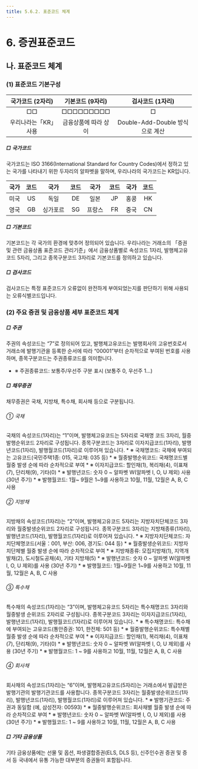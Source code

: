 ```yaml
---
title: 5.6.2. 표준코드 체계
---
```

# 6. 증권표준코드

## 나. 표준코드 체계

### (1) 표준코드 기본구성

<GCallout severity="warn" title="표준코드의 기본 체계">

|국가코드 (2자리)|기본코드 (9자리)|검사코드 (1자리)|
|:-------------:|:-------------:|:--------------:|
|□□|□□□□□□□□□|□|
|우리나라는「KR」사용|금융상품에 따라 상이|Double-Add-Double 방식으로 계산|

</GCallout>

##### □ 국가코드

국가코드는 ISO 3166(International Standard for Country Codes)에서 정하고 있는 국가를 나타내기 위한 두자리의 알파벳을 말하며, 우리나라의 국가코드는 KR입니다. 

<GCallout severity="warn" title="주요국 국가코드 예시">

|국가|코드|국가|코드|국가|코드|국가|코드|
|:--:|:--:|:--:|:--:|:--:|:--:|:--:|:--:|
|미국|US|독일|DE|일본|JP|홍콩|HK|
|영국|GB|싱가포르|SG|프랑스|FR|중국|CN|

</GCallout>

##### □ 기본코드

기본코드는 각 국가의 환경에 맞추어 정의되어 있습니다. 우리나라는 거래소의 「증권 및 관련 금융상품 표준코드 관리기준」에서 금융상품별로 속성코드 1자리<GTooltipIcon desc="금융상품별 속성코드: 국채 1, 지방채 2, 특수채 3, 선물 및 옵션 4, 수익증권 5, 회사채 6, 주권 7, 유가증권예탁증서 8, 신주인수권증서 및 신주인수권증권(ELW 포함) A, 외국채권 B, 스트립 C, 상장지수증권(ETN) G, 기타자산 W 등" severity="info"/>, 발행체고유코드 5자리, 그리고 종목구분코드 3자리로 기본코드를 정의하고 있습니다. 

##### □ 검사코드

검사코드는 특정 표준코드가 오류없이 완전하게 부여되었는지를 판단하기 위해 사용되는 오류식별코드입니다. 

### (2) 주요 증권 및 금융상품 세부 표준코드 체계

##### □ 주권

주권의 속성코드는 “7”로 정의되어 있고, 발행체고유코드는 발행회사의 고유번호로서 거래소에 발행기관을 등록한 순서에 따라 “00001”부터 순차적으로 부여된 번호를 사용하며, 종목구분코드는 주권종류코드를 의미합니다.

* ※ 주권종류코드: 보통주/우선주 구분 표시 (보통주 0, 우선주 1...)

<GCallout severity="warn" title="예시: 삼성전자 주권 표준코드">
<GCenterImg src="/bm/560_4_tab.jpg" width="550" />
</GCallout>

##### □ 채무증권

채무증권은 국채, 지방채, 특수채, 회사채 등으로 구분됩니다.

###### ① 국채

국채의 속성코드(1자리)는 “1”이며, 발행체고유코드는 5자리로 국채명 코드 3자리, 월중발행순위코드 2자리로 구성됩니다. 종목구분코드는 3자리로 이자지급코드(1자리), 발행년코드(1자리), 발행월코드(1자리)로 이루어져 있습니다. 
    * ※ 국채명코드: 국채에 부여되는 고유코드(국민주택1종: 015, 국고채: 035 등)
    * ※ 월중발행순위코드: 국채명코드별 월중 발생 순에 따라 순차적으로 부여
    * ※ 이자지급코드: 할인채(1), 복리채(4), 이표채(7), 단리채(9), 기타(0)
    * ※ 발행년코드: 숫자 0 \~ 알파벳 W(알파벳 I, O, U 제외) 사용 (30년 주기)
    * ※ 발행월코드: 1월\~ 9월은 1\~9를 사용하고 10월, 11월, 12월은 A, B, C 사용

<GCallout severity="warn" title="예시: 국민주택1종채권('14.10월 발행)표준코드">
<GCenterImg src="/bm/560_5_tab.jpg" width="550" />
</GCallout>

###### ② 지방채 

지방채의 속성코드(1자리)는 “2”이며, 발행체고유코드 5자리는 지방자치단체코드 3자리와 월중발생순위코드 2자리로 구성됩니다. 종목구분코드 3자리는 지방채종류(1자리), 발행년코드(1자리), 발행월코드(1자리)로 이루어져 있습니다. 
    * ※ 지방자치단체코드: 자치단체명코드(서울：001, 부산: 006, 경기도: 044 등)
    * ※ 월중발생순위코드: 지방자치단체별 월중 발생 순에 따라 순차적으로 부여
    * ※ 지방채종류: 모집지방채(1), 지역개발채(2), 도시철도공채(4), 기타 지방채(5)
    * ※ 발행년코드: 숫자 0 \~ 알파벳 W(알파벳 I, O, U 제외)를 사용 (30년 주기)
    * ※ 발행월코드: 1월\~9월은 1\~9를 사용하고 10월, 11월, 12월은 A, B, C 사용

<GCallout severity="warn" title="예시: 서울도시철도공채증권(ʼ14.10월 발행) 표준코드">
<GCenterImg src="/bm/560_6_tab.jpg" width="550" />
</GCallout>

###### ③ 특수채 

특수채의 속성코드(1자리)는 “3”이며, 발행체고유코드 5자리는 특수채명코드 3자리와 월중발생 순위코드 2자리로 구성됩니다. 종목구분코드 3자리는 이자지급코드(1자리), 발행년코드(1자리), 발행월코드(1자리)로 이루어져 있습니다. 
    * ※ 특수채명코드: 특수채에 부여되는 고유코드(통안증권: 101, 한전체: 501 등)
    * ※ 월중발행순위코드: 특수채별 월중 발생 순에 따라 순차적으로 부여
    * ※ 이자지급코드: 할인채(1), 복리채(4), 이표채(7), 단리채(9), 기타(0)
    * ※ 발행년코드: 숫자 0 \~ 알파벳 W(알파벳 I, O, U 제외)를 사용 (30년 주기)
    * ※ 발행월코드: 1 \~ 9를 사용하고 10월, 11월, 12월은 A, B, C 사용

<GCallout severity="warn" title="예시: 토지주택채권(ʼ14.10월 발행) 표준코드">
<GCenterImg src="/bm/560_7_tab.jpg" width="550" />
</GCallout>

###### ④ 회사채

회사채의 속성코드(1자리)는 “6”이며, 발행체고유코드(5자리)는 거래소에서 발급받은 발행기관의 발행기관코드를 사용합니다. 종목구분코드 3자리는 월중발생순위코드(1자리), 발행년코드(1자리), 발행월코드(1자리)로 이루어져 있습니다. 
    * ※ 발행기관코드: 주권과 동일함 (예, 삼성전자: 00593)
    * ※ 월중발행순위코드: 회사채별 월중 발생 순에 따라 순차적으로 부여
    * ※ 발행년코드: 숫자 0 \~ 알파벳 W(알파벳 I, O, U 제외)를 사용 (30년 주기)
    * ※ 발행월코드: 1 \~ 9를 사용하고 10월, 11월, 12월은 A, B, C 사용

<GCallout severity="warn" title="예시: 신한은행 채권(ʼ14.10월 발행) 표준코드">
<GCenterImg src="/bm/560_8_tab.jpg" width="550" />
</GCallout>

##### □ 기타 금융상품

기타 금융상품에는 선물 및 옵션, 파생결합증권(ELS, DLS 등), 신주인수권 증권 및 증서 등 국내에서 유통 가능한 대부분의 증권들이 포함됩니다. 


